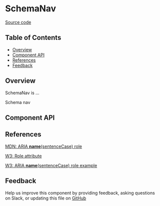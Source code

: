 
# SchemaNav

[Source code](<https://github.com/leemonade/bubbles/tree/main/packages/components/navigation/SchemaNav>)

## Table of Contents

<!-- START doctoc generated TOC please keep comment here to allow auto update -->
<!-- DON'T EDIT THIS SECTION, INSTEAD RE-RUN doctoc TO UPDATE -->

- [Overview](#overview)
- [Component API](#component-api)
- [References](#references)
- [Feedback](#feedback)

## Overview

SchemaNav is ...

<ThemeProvider>
  <SchemaNav>Schema nav</SchemaNav>
</ThemeProvider>

## Component API

<Preview>
  <Story id="molecules-navigation-schema-nav--playground" />
</Preview>

<Props of={SchemaNav} />

## References

[MDN: ARIA **name**(sentenceCase) role](<https://developer.mozilla.org/en-US/docs/Web/Accessibility/ARIA/Roles/schema-nav_role>)

[W3: Role attribute](https://www.w3.org/WAI/PF/HTML/wiki/RoleAttribute)

[W3: ARIA **name**(sentenceCase) role example](<https://www.w3.org/TR/2016/WD-wai-aria-practices-1.1-20160317/examples/schema-nav/schema-nav.html>)

## Feedback

Help us improve this component by providing feedback, asking questions on Slack, or updating this file on
[GitHub](<https://github.com/leemonade/bubbles/edit/main/packages/components/navigation/SchemaNav.mdx>)
